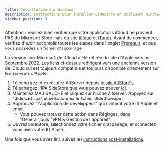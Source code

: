 ```yaml
---
title: Installation sur Windows
description: Instructions pour installer SideStore en utilisant Windows
sidebar_position: 3
---
```


Attention : veuillez bien vérifier que votre applications iCloud ne provient PAS du Microsoft Store mais du site [iCloud](https://updates.cdn-apple.com/2020/windows/001-39935-20200911-1A70AA56-F448-11EA-8CC0-99D41950005E/iCloudSetup.exe) et [iTunes](https://support.apple.com/en-us/HT210384). Avant de commencer, vérifiez d'avoir accomplis toutes les étapes dans l'onglet [Prérequis](prerequisites), et que vous possédez un [fichier d'appairage](pairing-file)!

La version non-Microsoft de iCloud a été retirée du site d'Apple vers mi-Septembre 2022. Les liens ci-dessus redirigent vers une ancienne version de iCloud qui est toujours compatible et toujours disponible directement sur les serveurs d'Apple.

1. Téléchargez et excécutez AltServer depuis [le site AltStore's](https://altstore.io/).
2. Téléchargez l'IPA SideStore que vous pouvez trouver [ici](https://github.com/sidestore/sidestore/releases/latest/download/sidestore.ipa).
3. Maintenez MAJ GAUCHE et cliquez sur l'icône Altserver. Appuyez sur "Sideload .ipa",et séléctionnez le fichier SideStore.ipa.
4. Approuvez "l'application de développeur" qui contient votre ID Apple et email.
    * Vous pouvez trouver cette action dans Réglages, dans "General",puis "VPN & Gestion de l'appareil".
5. Ouvrez SideStore, selectionnez votre fichier d'appairage, et connectez vous avec votre ID Apple.

Une fois que vous avez fini, suivez les [instructions post-installations](post-install).

